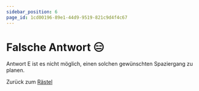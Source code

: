 ```yaml
---
sidebar_position: 6
page_id: 1cd00196-89e1-44d9-9519-821c9d4f4c67
---
```


# Falsche Antwort 😑

Antwort E ist es nicht möglich, einen solchen gewünschten Spaziergang zu planen.

Zurück zum [Rästel](https://mint-26e.gbsl.website/blusjk)